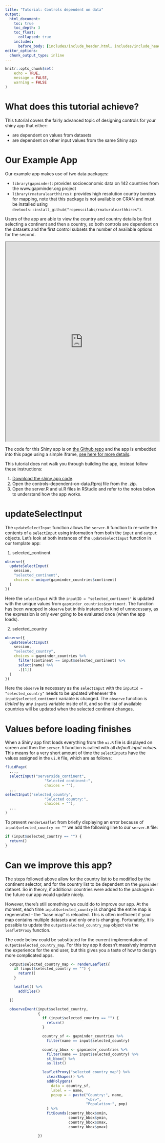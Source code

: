 ```yaml
---
title: "Tutorial: Controls dependent on data"
output:
  html_document:
    toc: true
    toc_depth: 3
    toc_float:
      collapsed: true
    includes:
      before_body: [includes/include_header.html, includes/include_header_navpage.html]
editor_options: 
  chunk_output_type: inline
---
```


```r
knitr::opts_chunk$set(
	echo = TRUE,
	message = FALSE,
	warning = FALSE
)
```

# What does this tutorial achieve?

This tutorial covers the fairly advanced topic of designing controls for your shiny app that either:

- are dependent on values from datasets
- are dependent on other input values from the same Shiny app

# Our Example App

Our example app makes use of two data packages:

- `library(gapminder)`: provides socioeconomic data on 142 countries from the www.gapminder.org project
- `library(rnaturalearthhires)`: provides high resolution country borders for mapping, note that this package is not available on CRAN and must be installed using `devtools::install_github("ropenscilabs/rnaturalearthhires")`. 

Users of the app are able to view the country and country details by first selecting a continent and then a country, so both controls are dependent on the datasets and the first control subsets the number of available options for the second.

<iframe src="https://trainingidn.shinyapps.io/oxShef_shiny_tutorials_controls-depedendent-on-data/" width="100%" height="650px"></iframe>

The code for this Shiny app is on [the Github repo](https://github.com/OxShef/oxshef_shiny/tree/master/tutorial-apps/controls-depedendent-on-data) and the app is embedded into this page using a simple iframe, [see here for more details](deploy_shinyapps-io.html).

This tutorial does not walk you through building the app, instead follow these instructions:

1. [Download the shiny app code](https://minhaskamal.github.io/DownGit/#/home?url=https://github.com/OxShef/oxshef_shiny/tree/master/tutorial-apps/controls-dependent-on-data).
1. Open the controls-dependent-on-data.Rproj file from the .zip.
1. Open the server.R and ui.R files in RStudio and refer to the notes below to understand how the app works.


# updateSelectInput

The `updateSelectInput` function allows the `server.R` function to re-write the contents of a `selectInput` using information from both the `input` and `output` objects. Let's look at both instances of the `updateSelectInput` function in our template app:

1. selected_continent

```r
observe({
  updateSelectInput(
    session,
    "selected_continent",
    choices = unique(gapminder_countries$continent)
  )
})
```

Here the `selectInput` with the `inputID = "selected_continent"` is updated with the unique values from `gapminder_countries$continent`. The function has been wrapped in `observe` but in this instance its kind of unnecessary, as the expression is only ever going to be evaluated once (when the app loads).

2. selected_country

```r
observe({
  updateSelectInput(
    session,
    "selected_country",
    choices = gapminder_countries %>%
      filter(continent == input$selected_continent) %>%
      select(name) %>%
      .[[1]]
  )
})
```

Here the `observe` **is** necessary as the `selectInput` with the `inputId = "selected_country"` needs to be updated whenever the `input$selected_continent` variable is changed. The `observe` function is *tickled* by any `input$` variable inside of it, and so the list of available countries will be updated when the selected continent changes.

# Values before loading finishes

When a Shiny app first loads everything from the `ui.R` file is displayed on screen and then the `server.R` function is called with all *default input values*. This means for a very short amount of time the `selectInputs` have the values assigned in the `ui.R` file, which are as follows:

```r
fluidPage(
  ...,
  selectInput("serverside_continent",
                  "Selected continent:",
                  choices = ""),
  ...
selectInput("selected_country",
                  "Selected country:",
                  choices = ""),
  ...
)
```

To prevent `renderLeaflet` from briefly displaying an error because of `input$selected_country == ""` we add the following line to our `server.R` file:

```r
if (input$selected_country == "") {
  return()
}
```

# Can we improve this app?

The steps followed above allow for the country list to be modified by the continent selector, and for the country list to be dependent on the `gapminder` dataset. So in theory, if additional countries were added to the package in the future our app would update nicely.

However, there's still something we could do to improve our app. At the moment, each time `input$selected_country` is changed the entire map is regenerated - the "base map" is reloaded. This is often inefficient if your map contains multiple datasets and only one is changing. Fortunately, it is possible to update the `output$selected_country_map` object via the `leafletProxy` function.

The code below could be substituted for the current implementation of `output$selected_country_map`. For this toy app it doesn't massively improve the experience for the end user, but this gives you a taste of how to design more complicated apps. 

```r
  output$selected_country_map <- renderLeaflet({
    if (input$selected_country == "") {
      return()
    }

    leaflet() %>%
      addTiles()

  })

  observeEvent(input$selected_country,
               {
                 if (input$selected_country == "") {
                   return()
                 }

                 country_sf <- gapminder_countries %>%
                   filter(name == input$selected_country)

                 country_bbox <- gapminder_countries %>%
                   filter(name == input$selected_country) %>%
                   st_bbox() %>%
                   as.list()

                 leafletProxy("selected_country_map") %>%
                   clearShapes() %>%
                   addPolygons(
                     data = country_sf,
                     label = ~ name,
                     popup = ~ paste("Country:", name,
                                     "<br>",
                                     "Population:", pop)
                   ) %>%
                   fitBounds(country_bbox$xmin,
                             country_bbox$ymin,
                             country_bbox$xmax,
                             country_bbox$ymax)

               })
```











